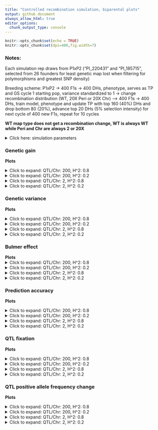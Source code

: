 ```yaml
---
title: "Controlled recombination simulation, biparental plots"
output: github_document
always_allow_html: true
editor_options: 
  chunk_output_type: console
---
```


```r
knitr::opts_chunk$set(echo = TRUE)
knitr::opts_chunk$set(dpi=400,fig.width=7)
```

### Notes:   
Each simulation rep draws from P1xP2 ("PI_220431" and "PI_185715", selected from 26 founders for least genetic map lost when filtering for polymorphisms and greatest SNP density)  

Breeding scheme: P1xP2 -> 400 F1s -> 400 DHs, phenotype, serves as TP and GS cycle 1 starting pop, variance standardized to 1 -> change recombination distribution (WT, 20X Peri or 20X Chr) --> 400 F1s -> 400 DHs, train model, phenotype and update TP with top 160 (40%) DHs and drop bottom 80 (20%), advance top 20 DHs (5% selection intensity) for next cycle of 400 new F1s, repeat for 10 cycles   

**WT map type does not get a recombination change, WT is always WT while Peri and Chr are always 2 or 20X**  

<details><summary>Click here: simulation parameters</summary> 

#### Variables:   

**Recombination:** WT, 2X or 20X     
**Genetic map change:** WT, Pericentromere or Chromosome   
**Repulsion:** 3:4
**Heritability:** 0.2 or 0.8   
**QTL per Chr:** 2 or 200    
**Relationship matrix:** genomewide or causal variant  

#### Load packages and data
```r
library(tidyverse)
library(data.table)
library(kableExtra)

# anova and summary plot functions
source("https://raw.githubusercontent.com/etaagen/dissertation_chapter_4/main/Supplementary_1/summary_stats.R")

gg <- fread("https://raw.githubusercontent.com/etaagen/dissertation_chapter_4/main/Supplementary_2/results_S2.1/bp_gg.csv") %>% as.data.frame()
gv <- fread("https://raw.githubusercontent.com/etaagen/dissertation_chapter_4/main/Supplementary_2/results_S2.1/bp_gv.csv") %>% as.data.frame()
pa <- fread("https://raw.githubusercontent.com/etaagen/dissertation_chapter_4/main/Supplementary_2/results_S2.1/bp_pa.csv") %>% as.data.frame()
be <- fread("https://raw.githubusercontent.com/etaagen/dissertation_chapter_4/main/Supplementary_2/results_S2.1/bp_be.csv") %>% as.data.frame()
# be `value` is 2-fold higher than it should be (ASR does not know how to treat VarA/GenicVarA for DH)
be$value <- be$value/2
qtl <- fread("https://raw.githubusercontent.com/etaagen/dissertation_chapter_4/main/Supplementary_2/results_S2.1/bp_qtl.csv") %>% as.data.frame()
qtl_af <- fread("https://raw.githubusercontent.com/etaagen/dissertation_chapter_4/main/Supplementary_2/results_S2.1/bp_qtl_af.csv") %>% as.data.frame()

```


**Data frames**    
 
gg: population's genetic gain   
gv: additive genetic variance of population   
pa: prediction accuracy of genomic selection  
be: Bulmer effect (varA/genicVarA)  
qtl: positive and negative effect QTL fixation ratio    
qtl_af: change in QTL negative allele frequency, subset by small (Q1), medium, or large (Q3) effect size 

**Columns**  
  
**rep** is 1:number of reps simulation was run    
**cycle** designates founder / burnin (0), and GS cycle 1:10   
**value** is the raw response variable measurement, (or average after summary function, grouped by legend and cycle, of all rep)    
**Matrix** is the relationship matrix used in RRBLUP, genomewide or causal variant   
**Pop** is the full founder set (F) or biparental (bp)  
**Recombination** is the scale of map change, 2 or 20X   
**H2** is the broad sense heritability   
**QTL** is the number of QTL per chromosome  
**Map_Type** is the WT, Pericentromere, or Chromosome-wide change to the genetic map, given a Recombination scale  
**Repulsion** is 1:5 representing different coupling and replusion ratios  

* 3: Random 1/2 of additive effect signs are positive and 1/2 are negative for QTL   

* 4: 1/2 of additive effect signs are positive and 1/2 are negative for QTL, alternating positive or negative each QTL   

</details> 


### Genetic gain  
**Plots**   

<details>
  <summary>Click to expand: QTL/Chr: 200, H^2: 0.8 </summary> 
  
```r
# summary
my_ASR_summary(measurement_df = (gg %>% filter(QTL == 200 & H2 == 8)), measurement = "genetic gain", df_name = "gg")

info <- str_split_fixed(gg_summary$legend, "_", 3) %>% as.data.frame()
colnames(info) <- c("type", "map", "cond")
gg_summary <- cbind(gg_summary, info)
gg_summary$legend <- factor(gg_summary$legend, levels = c("R_WT_1", "R_WT_2", "R_WT_3", "R_WT_4", "R_WT_5",    "R_Peri_1", "R_Peri_2", "R_Peri_3", "R_Peri_4","R_Peri_5",   "R_Chr_1", "R_Chr_2", "R_Chr_3", "R_Chr_4", "R_Chr_5",   "DV_WT_1", "DV_WT_2", "DV_WT_3", "DV_WT_4", "DV_WT_5",   "DV_Peri_1", "DV_Peri_2", "DV_Peri_3", "DV_Peri_4", "DV_Peri_5",   "DV_Chr_1", "DV_Chr_2", "DV_Chr_3", "DV_Chr_4", "DV_Chr_5"))
#gg_summary$simulation[gg_summary$simulation == 1] <- "GW matrix"
#gg_summary$simulation[gg_summary$simulation == 2] <- "CV matrix"
#gg_summary$Matrix <- factor(gg_summary$simulation, levels = c("GW matrix", "CV matrix"))
gg_summary$Matrix <- factor(gg_summary$Matrix, levels = c("GW", "CV"))
gg_summary$Recombination <- factor(gg_summary$Recombination, levels = c("2X", "20X"))

for(i in 1:nrow(gg_summary)){
  if(gg_summary$cond[i] == 3){
    gg_summary$cycle[i] = gg_summary$cycle[i] - 0.2
  }else if(gg_summary$cond[i] == 4){
    gg_summary$cycle[i] = gg_summary$cycle[i] + 0.2
  }
}

# plots
gg_summary %>% 
  filter(type == "R") %>% 
  ggplot(aes(x = cycle, y = value, color = cond, shape = map)) +
  geom_point() +
  geom_errorbar(aes(ymin=value-se, ymax=value+se, width=0.15)) +
  scale_color_manual(values = alpha(c("gray53", "orangered3"), 0.6)) +
  scale_x_continuous(breaks=seq(1,10,1)) +
  ggtitle("Genetic gain, R QTL") +
  ylab("genetic gain") +
  xlab("GS cycle") + 
  theme_minimal() + labs(color='repulsion') +
  facet_grid(Matrix  ~ Recombination)
```

  </details> 


<details>
  <summary>Click to expand: QTL/Chr: 200, H^2: 0.2 </summary> 
  
```r
# summary
my_ASR_summary(measurement_df = (gg %>% filter(QTL == 200 & H2 == 2)), measurement = "genetic gain", df_name = "gg")

info <- str_split_fixed(gg_summary$legend, "_", 3) %>% as.data.frame()
colnames(info) <- c("type", "map", "cond")
gg_summary <- cbind(gg_summary, info)
gg_summary$legend <- factor(gg_summary$legend, levels = c("R_WT_1", "R_WT_2", "R_WT_3", "R_WT_4", "R_WT_5",    "R_Peri_1", "R_Peri_2", "R_Peri_3", "R_Peri_4","R_Peri_5",   "R_Chr_1", "R_Chr_2", "R_Chr_3", "R_Chr_4", "R_Chr_5",   "DV_WT_1", "DV_WT_2", "DV_WT_3", "DV_WT_4", "DV_WT_5",   "DV_Peri_1", "DV_Peri_2", "DV_Peri_3", "DV_Peri_4", "DV_Peri_5",   "DV_Chr_1", "DV_Chr_2", "DV_Chr_3", "DV_Chr_4", "DV_Chr_5"))
# gg_summary$simulation[gg_summary$simulation == 1] <- "GW matrix"
# gg_summary$simulation[gg_summary$simulation == 2] <- "CV matrix"
# gg_summary$simulation <- factor(gg_summary$simulation, levels = c("GW matrix", "CV matrix"))
gg_summary$Matrix <- factor(gg_summary$Matrix, levels = c("GW", "CV"))
gg_summary$Recombination <- factor(gg_summary$Recombination, levels = c("2X", "20X"))

for(i in 1:nrow(gg_summary)){
  if(gg_summary$cond[i] == 3){
    gg_summary$cycle[i] = gg_summary$cycle[i] - 0.2
  }else if(gg_summary$cond[i] == 4){
    gg_summary$cycle[i] = gg_summary$cycle[i] + 0.2
  }
}

# plots
gg_summary %>% 
  filter(type == "R") %>% 
  ggplot(aes(x = cycle, y = value, color = cond, shape = map)) +
  geom_point() +
  geom_errorbar(aes(ymin=value-se, ymax=value+se, width=0.15)) +
  scale_color_manual(values = alpha(c("gray53", "orangered3"), 0.6)) + 
  scale_x_continuous(breaks=seq(1,10,1)) +
  ggtitle("Genetic gain, R QTL") +
  ylab("genetic gain") +
  xlab("GS cycle") + 
  theme_minimal() + labs(color='repulsion') +
  facet_grid(Matrix  ~ Recombination)
```

  </details> 
  
  
<details>
  <summary>Click to expand: QTL/Chr: 2, H^2: 0.8 </summary> 
```r
# summary
my_ASR_summary(measurement_df = (gg %>% filter(QTL == 2 & H2 == 8)), measurement = "genetic gain", df_name = "gg")

info <- str_split_fixed(gg_summary$legend, "_", 3) %>% as.data.frame()
colnames(info) <- c("type", "map", "cond")
gg_summary <- cbind(gg_summary, info)
gg_summary$legend <- factor(gg_summary$legend, levels = c("R_WT_1", "R_WT_2", "R_WT_3", "R_WT_4", "R_WT_5",    "R_Peri_1", "R_Peri_2", "R_Peri_3", "R_Peri_4","R_Peri_5",   "R_Chr_1", "R_Chr_2", "R_Chr_3", "R_Chr_4", "R_Chr_5",   "DV_WT_1", "DV_WT_2", "DV_WT_3", "DV_WT_4", "DV_WT_5",   "DV_Peri_1", "DV_Peri_2", "DV_Peri_3", "DV_Peri_4", "DV_Peri_5",   "DV_Chr_1", "DV_Chr_2", "DV_Chr_3", "DV_Chr_4", "DV_Chr_5"))
# gg_summary$simulation[gg_summary$simulation == 1] <- "GW matrix"
# gg_summary$simulation[gg_summary$simulation == 2] <- "CV matrix"
# gg_summary$simulation <- factor(gg_summary$simulation, levels = c("GW matrix", "CV matrix"))
gg_summary$Matrix <- factor(gg_summary$Matrix, levels = c("GW", "CV"))
gg_summary$Recombination <- factor(gg_summary$Recombination, levels = c("2X", "20X"))

for(i in 1:nrow(gg_summary)){
  if(gg_summary$cond[i] == 3){
    gg_summary$cycle[i] = gg_summary$cycle[i] - 0.2
  }else if(gg_summary$cond[i] == 4){
    gg_summary$cycle[i] = gg_summary$cycle[i] + 0.2
  }
}

# plots
gg_summary %>% 
  filter(type == "R") %>% 
  ggplot(aes(x = cycle, y = value, color = cond, shape = map)) +
  geom_point() +
  geom_errorbar(aes(ymin=value-se, ymax=value+se, width=0.15)) +
  scale_color_manual(values = alpha(c("gray53", "orangered3"), 0.6)) + 
  scale_x_continuous(breaks=seq(1,10,1)) +
  ggtitle("Genetic gain, R QTL") +
  ylab("genetic gain") +
  xlab("GS cycle") + 
  theme_minimal() + labs(color='repulsion') +
  facet_grid(Matrix  ~ Recombination)
```

  </details> 
    
<details>
  <summary>Click to expand: QTL/Chr: 2, H^2: 0.2 </summary> 
```r
# summary
my_ASR_summary(measurement_df = (gg %>% filter(QTL == 2 & H2 == 2)), measurement = "genetic gain", df_name = "gg")
# FILTER AND SET UP DROP DOWNS
info <- str_split_fixed(gg_summary$legend, "_", 3) %>% as.data.frame()
colnames(info) <- c("type", "map", "cond")
gg_summary <- cbind(gg_summary, info)
gg_summary$legend <- factor(gg_summary$legend, levels = c("R_WT_1", "R_WT_2", "R_WT_3", "R_WT_4", "R_WT_5",    "R_Peri_1", "R_Peri_2", "R_Peri_3", "R_Peri_4","R_Peri_5",   "R_Chr_1", "R_Chr_2", "R_Chr_3", "R_Chr_4", "R_Chr_5",   "DV_WT_1", "DV_WT_2", "DV_WT_3", "DV_WT_4", "DV_WT_5",   "DV_Peri_1", "DV_Peri_2", "DV_Peri_3", "DV_Peri_4", "DV_Peri_5",   "DV_Chr_1", "DV_Chr_2", "DV_Chr_3", "DV_Chr_4", "DV_Chr_5"))
# gg_summary$simulation[gg_summary$simulation == 1] <- "GW matrix"
# gg_summary$simulation[gg_summary$simulation == 2] <- "CV matrix"
# gg_summary$simulation <- factor(gg_summary$simulation, levels = c("GW matrix", "CV matrix"))
gg_summary$Matrix <- factor(gg_summary$Matrix, levels = c("GW", "CV"))
gg_summary$Recombination <- factor(gg_summary$Recombination, levels = c("2X", "20X"))

for(i in 1:nrow(gg_summary)){
  if(gg_summary$cond[i] == 3){
    gg_summary$cycle[i] = gg_summary$cycle[i] - 0.2
  }else if(gg_summary$cond[i] == 4){
    gg_summary$cycle[i] = gg_summary$cycle[i] + 0.2
  }
}

# plots
gg_summary %>% 
  filter(type == "R") %>% 
  ggplot(aes(x = cycle, y = value, color = cond, shape = map)) +
  geom_point() +
  geom_errorbar(aes(ymin=value-se, ymax=value+se, width=0.15)) +
  scale_color_manual(values = alpha(c("gray53", "orangered3"), 0.6)) + 
  scale_x_continuous(breaks=seq(1,10,1)) +
  ggtitle("Genetic gain, R QTL") +
  ylab("genetic gain") +
  xlab("GS cycle") + 
  theme_minimal() + labs(color='repulsion') +
  facet_grid(Matrix  ~ Recombination)
```

  </details> 
  

### Genetic variance

  **Plots**  
  
<details>
  <summary>Click to expand: QTL/Chr: 200, H^2: 0.8 </summary>
  
```r
# summary 
my_ASR_summary(measurement_df = (gv %>% filter(QTL == 200, H2 == 8)), measurement = "genetic variance", df_name = "gv")

info <- str_split_fixed(gv_summary$legend, "_", 3) %>% as.data.frame()
colnames(info) <- c("type", "map", "cond")
gv_summary <- cbind(gv_summary, info)
gv_summary$legend <- factor(gv_summary$legend, levels = c("R_WT_1", "R_WT_2", "R_WT_3", "R_WT_4", "R_WT_5",    "R_Peri_1", "R_Peri_2", "R_Peri_3", "R_Peri_4","R_Peri_5",   "R_Chr_1", "R_Chr_2", "R_Chr_3", "R_Chr_4", "R_Chr_5",   "DV_WT_1", "DV_WT_2", "DV_WT_3", "DV_WT_4", "DV_WT_5",   "DV_Peri_1", "DV_Peri_2", "DV_Peri_3", "DV_Peri_4", "DV_Peri_5",   "DV_Chr_1", "DV_Chr_2", "DV_Chr_3", "DV_Chr_4", "DV_Chr_5"))

# gv_summary$simulation[gv_summary$simulation == 1] <- "GW matrix"
# gv_summary$simulation[gv_summary$simulation == 2] <- "CV matrix"
# gv_summary$simulation <- factor(gv_summary$simulation, levels = c("GW matrix", "CV matrix"))
gv_summary$Matrix <- factor(gv_summary$Matrix, levels = c("GW", "CV"))
gv_summary$Recombination <- factor(gv_summary$Recombination, levels = c("2X", "20X"))

gv_summary <- gv_summary %>% filter(!cycle == "founder")
gv_summary$cycle[gv_summary$cycle == "burnin"] <- 0
gv_summary$cycle <- as.numeric(gv_summary$cycle)


for(i in 1:nrow(gv_summary)){
  if(gv_summary$cond[i] == 3){
    gv_summary$cycle[i] = gv_summary$cycle[i] - 0.3
  }else if(gv_summary$cond[i] == 4){
    gv_summary$cycle[i] = gv_summary$cycle[i] + 0
  }
}
gv_summary$cycle <- factor(gv_summary$cycle, 
                           levels = c(-0.3,  0.0,  0.7,  1.0,  1.7,  2.0,  2.7,  3.0,  3.7,  4.0,  4.7,  5.0,  5.7,  6.0,  6.7,  7.0,  7.7,  8.0,  8.7,  9.0,  9.7, 10.0))


gv_summary %>% 
  filter(type == "R") %>% 
  ggplot(aes(x = cycle, y = value, color = cond, shape = map)) +
  geom_point() +
  geom_errorbar(aes(ymin=value-se, ymax=value+se, width=0.15)) +
  scale_color_manual(values = alpha(c("gray53", "orangered3"), 0.6)) + 
  scale_x_discrete(breaks=0:10)+
  ggtitle("Genetic variance, R QTL") +
  ylab("genetic variance") +
  xlab("Breeding cycle") + 
  theme_minimal() + labs(color='repulsion') +
  facet_grid(Matrix  ~ Recombination)

```
  
</details> 

  
<details>
  <summary>Click to expand: QTL/Chr: 200, H^2: 0.2 </summary> 
  
```r
# summary 
my_ASR_summary(measurement_df = (gv %>% filter(QTL == 200, H2 == 2)), measurement = "genetic variance", df_name = "gv")

info <- str_split_fixed(gv_summary$legend, "_", 3) %>% as.data.frame()
colnames(info) <- c("type", "map", "cond")
gv_summary <- cbind(gv_summary, info)
gv_summary$legend <- factor(gv_summary$legend, levels = c("R_WT_1", "R_WT_2", "R_WT_3", "R_WT_4", "R_WT_5",    "R_Peri_1", "R_Peri_2", "R_Peri_3", "R_Peri_4","R_Peri_5",   "R_Chr_1", "R_Chr_2", "R_Chr_3", "R_Chr_4", "R_Chr_5",   "DV_WT_1", "DV_WT_2", "DV_WT_3", "DV_WT_4", "DV_WT_5",   "DV_Peri_1", "DV_Peri_2", "DV_Peri_3", "DV_Peri_4", "DV_Peri_5",   "DV_Chr_1", "DV_Chr_2", "DV_Chr_3", "DV_Chr_4", "DV_Chr_5"))

# gv_summary$simulation[gv_summary$simulation == 1] <- "GW matrix"
# gv_summary$simulation[gv_summary$simulation == 2] <- "CV matrix"
# gv_summary$simulation <- factor(gv_summary$simulation, levels = c("GW matrix", "CV matrix"))
gv_summary$Matrix <- factor(gv_summary$Matrix, levels = c("GW", "CV"))
gv_summary$Recombination <- factor(gv_summary$Recombination, levels = c("2X", "20X"))

gv_summary <- gv_summary %>% filter(!cycle == "founder")
gv_summary$cycle[gv_summary$cycle == "burnin"] <- 0
gv_summary$cycle <- as.numeric(gv_summary$cycle)


for(i in 1:nrow(gv_summary)){
  if(gv_summary$cond[i] == 3){
    gv_summary$cycle[i] = gv_summary$cycle[i] - 0.3
  }else if(gv_summary$cond[i] == 4){
    gv_summary$cycle[i] = gv_summary$cycle[i] + 0
  }
}
gv_summary$cycle <- factor(gv_summary$cycle, 
                           levels = c(-0.3,  0.0,  0.7,  1.0,  1.7,  2.0,  2.7,  3.0,  3.7,  4.0,  4.7,  5.0,  5.7,  6.0,  6.7,  7.0,  7.7,  8.0,  8.7,  9.0,  9.7, 10.0))


gv_summary %>% 
  filter(type == "R") %>% 
  ggplot(aes(x = cycle, y = value, color = cond, shape = map)) +
  geom_point() +
  geom_errorbar(aes(ymin=value-se, ymax=value+se, width=0.15)) +
  scale_color_manual(values = alpha(c("gray53", "orangered3"), 0.6)) + 
  scale_x_discrete(breaks=0:10)+
  ggtitle("Genetic variance, R QTL") +
  ylab("genetic variance") +
  xlab("Breeding cycle") + 
  theme_minimal() + labs(color='repulsion') +
  facet_grid(Matrix  ~ Recombination)

```

</details> 
  
<details>
  <summary>Click to expand: QTL/Chr: 2, H^2: 0.8 </summary> 
    
```r
# summary 
my_ASR_summary(measurement_df = (gv %>% filter(QTL == 2, H2 == 8)), measurement = "genetic variance", df_name = "gv")

info <- str_split_fixed(gv_summary$legend, "_", 3) %>% as.data.frame()
colnames(info) <- c("type", "map", "cond")
gv_summary <- cbind(gv_summary, info)
gv_summary$legend <- factor(gv_summary$legend, levels = c("R_WT_1", "R_WT_2", "R_WT_3", "R_WT_4", "R_WT_5",    "R_Peri_1", "R_Peri_2", "R_Peri_3", "R_Peri_4","R_Peri_5",   "R_Chr_1", "R_Chr_2", "R_Chr_3", "R_Chr_4", "R_Chr_5",   "DV_WT_1", "DV_WT_2", "DV_WT_3", "DV_WT_4", "DV_WT_5",   "DV_Peri_1", "DV_Peri_2", "DV_Peri_3", "DV_Peri_4", "DV_Peri_5",   "DV_Chr_1", "DV_Chr_2", "DV_Chr_3", "DV_Chr_4", "DV_Chr_5"))

# gv_summary$simulation[gv_summary$simulation == 1] <- "GW matrix"
# gv_summary$simulation[gv_summary$simulation == 2] <- "CV matrix"
# gv_summary$simulation <- factor(gv_summary$simulation, levels = c("GW matrix", "CV matrix"))
gv_summary$Matrix <- factor(gv_summary$Matrix, levels = c("GW", "CV"))
gv_summary$Recombination <- factor(gv_summary$Recombination, levels = c("2X", "20X"))

gv_summary <- gv_summary %>% filter(!cycle == "founder")
gv_summary$cycle[gv_summary$cycle == "burnin"] <- 0
gv_summary$cycle <- as.numeric(gv_summary$cycle)


for(i in 1:nrow(gv_summary)){
  if(gv_summary$cond[i] == 3){
    gv_summary$cycle[i] = gv_summary$cycle[i] - 0.3
  }else if(gv_summary$cond[i] == 4){
    gv_summary$cycle[i] = gv_summary$cycle[i] + 0
  }
}
gv_summary$cycle <- factor(gv_summary$cycle, 
                           levels = c(-0.3,  0.0,  0.7,  1.0,  1.7,  2.0,  2.7,  3.0,  3.7,  4.0,  4.7,  5.0,  5.7,  6.0,  6.7,  7.0,  7.7,  8.0,  8.7,  9.0,  9.7, 10.0))


gv_summary %>% 
  filter(type == "R") %>% 
  ggplot(aes(x = cycle, y = value, color = cond, shape = map)) +
  geom_point() +
  geom_errorbar(aes(ymin=value-se, ymax=value+se, width=0.15)) +
  scale_color_manual(values = alpha(c("gray53", "orangered3"), 0.6)) + 
  scale_x_discrete(breaks=0:10)+
  ggtitle("Genetic variance, R QTL") +
  ylab("genetic variance") +
  xlab("Breeding cycle") + 
  theme_minimal() + labs(color='repulsion') +
  facet_grid(Matrix  ~ Recombination)

```
 
</details> 
 
  
<details>
  <summary>Click to expand: QTL/Chr: 2, H^2: 0.2 </summary> 
    
```r
# summary 
my_ASR_summary(measurement_df = (gv %>% filter(QTL == 2, H2 == 2)), measurement = "genetic variance", df_name = "gv")

info <- str_split_fixed(gv_summary$legend, "_", 3) %>% as.data.frame()
colnames(info) <- c("type", "map", "cond")
gv_summary <- cbind(gv_summary, info)
gv_summary$legend <- factor(gv_summary$legend, levels = c("R_WT_1", "R_WT_2", "R_WT_3", "R_WT_4", "R_WT_5",    "R_Peri_1", "R_Peri_2", "R_Peri_3", "R_Peri_4","R_Peri_5",   "R_Chr_1", "R_Chr_2", "R_Chr_3", "R_Chr_4", "R_Chr_5",   "DV_WT_1", "DV_WT_2", "DV_WT_3", "DV_WT_4", "DV_WT_5",   "DV_Peri_1", "DV_Peri_2", "DV_Peri_3", "DV_Peri_4", "DV_Peri_5",   "DV_Chr_1", "DV_Chr_2", "DV_Chr_3", "DV_Chr_4", "DV_Chr_5"))

# gv_summary$simulation[gv_summary$simulation == 1] <- "GW matrix"
# gv_summary$simulation[gv_summary$simulation == 2] <- "CV matrix"
#gv_summary$simulation <- factor(gv_summary$simulation, levels = c("GW matrix", "CV matrix"))
gv_summary$Matrix <- factor(gv_summary$Matrix, levels = c("GW", "CV"))
gv_summary$Recombination <- factor(gv_summary$Recombination, levels = c("2X", "20X"))

gv_summary <- gv_summary %>% filter(!cycle == "founder")
gv_summary$cycle[gv_summary$cycle == "burnin"] <- 0
gv_summary$cycle <- as.numeric(gv_summary$cycle)


for(i in 1:nrow(gv_summary)){
  if(gv_summary$cond[i] == 3){
    gv_summary$cycle[i] = gv_summary$cycle[i] - 0.3
  }else if(gv_summary$cond[i] == 4){
    gv_summary$cycle[i] = gv_summary$cycle[i] + 0
  }
}
gv_summary$cycle <- factor(gv_summary$cycle, 
                           levels = c(-0.3,  0.0,  0.7,  1.0,  1.7,  2.0,  2.7,  3.0,  3.7,  4.0,  4.7,  5.0,  5.7,  6.0,  6.7,  7.0,  7.7,  8.0,  8.7,  9.0,  9.7, 10.0))


gv_summary %>% 
  filter(type == "R") %>% 
  ggplot(aes(x = cycle, y = value, color = cond, shape = map)) +
  geom_point() +
  geom_errorbar(aes(ymin=value-se, ymax=value+se, width=0.15)) +
  scale_color_manual(values = alpha(c("gray53", "orangered3"), 0.6)) + 
  scale_x_discrete(breaks=0:10)+
  ggtitle("Genetic variance, R QTL") +
  ylab("genetic variance") +
  xlab("Breeding cycle") + 
  theme_minimal() + labs(color='repulsion') +
  facet_grid(Matrix  ~ Recombination)

```
 
</details>

  
### Bulmer effect  
  
  **Plots**
<details>
  <summary>Click to expand: QTL/Chr: 200, H^2: 0.8 </summary>
  
```r
# summary
my_ASR_summary(measurement_df = (be %>% filter(QTL == 200, H2 == 8)), measurement = "Bulmer effect", df_name = "be")

info <- str_split_fixed(be_summary$legend, "_", 3) %>% as.data.frame()
colnames(info) <- c("type", "map", "cond")
be_summary <- cbind(be_summary, info)
be_summary$legend <- factor(be_summary$legend, levels = c("R_WT_1", "R_WT_2", "R_WT_3", "R_WT_4", "R_WT_5",    "R_Peri_1", "R_Peri_2", "R_Peri_3", "R_Peri_4","R_Peri_5",   "R_Chr_1", "R_Chr_2", "R_Chr_3", "R_Chr_4", "R_Chr_5",   "DV_WT_1", "DV_WT_2", "DV_WT_3", "DV_WT_4", "DV_WT_5",   "DV_Peri_1", "DV_Peri_2", "DV_Peri_3", "DV_Peri_4", "DV_Peri_5",   "DV_Chr_1", "DV_Chr_2", "DV_Chr_3", "DV_Chr_4", "DV_Chr_5"))

# be_summary$simulation[be_summary$simulation == 1] <- "GW matrix"
# be_summary$simulation[be_summary$simulation == 2] <- "CV matrix"
# be_summary$simulation <- factor(be_summary$simulation, levels = c("GW matrix", "CV matrix"))
be_summary$Matrix <- factor(be_summary$Matrix, levels = c("GW", "CV"))
be_summary$Recombination <- factor(be_summary$Recombination, levels = c("2X", "20X"))

be_summary <- be_summary %>% filter(!cycle == "founder")
be_summary$cycle[be_summary$cycle == "burnin"] <- 0
be_summary$cycle <- as.numeric(be_summary$cycle)

for(i in 1:nrow(be_summary)){
  if(be_summary$cond[i] == 3){
    be_summary$cycle[i] = be_summary$cycle[i] - 0.3
  }else if(be_summary$cond[i] == 4){
    be_summary$cycle[i] = be_summary$cycle[i] + 0
  }
}
be_summary$cycle <- factor(be_summary$cycle, 
                          levels = c(-0.3,  0.0,  0.7,  1.0,  1.7,  2.0,  2.7,  3.0,  3.7,  4.0,  4.7,  5.0,  5.7,  6.0,  6.7,  7.0,  7.7,  8.0,  8.7,  9.0,  9.7, 10.0))

be_summary %>% 
  filter(type == "R") %>% 
  ggplot(aes(x = cycle, y = value, color = cond, shape = map)) +
  geom_point() +
  geom_errorbar(aes(ymin=value-se, ymax=value+se, width=0.15)) +
  scale_x_discrete(breaks=0:10)+
  scale_color_manual(values = alpha(c("gray53", "orangered3"), 0.6)) + 
  ggtitle("Bulmer effect, R QTL") +
  ylab("Bulmer effect") +
  xlab("Breeding cycle") + 
  theme_minimal() + labs(color='repulsion') +
  facet_grid(Matrix  ~ Recombination)
```
 
</details> 

  
<details>
  <summary>Click to expand: QTL/Chr: 200, H^2: 0.2 </summary> 
    
```r
# summary
my_ASR_summary(measurement_df = (be %>% filter(QTL == 200, H2 == 2)), measurement = "Bulmer effect", df_name = "be")

info <- str_split_fixed(be_summary$legend, "_", 3) %>% as.data.frame()
colnames(info) <- c("type", "map", "cond")
be_summary <- cbind(be_summary, info)
be_summary$legend <- factor(be_summary$legend, levels = c("R_WT_1", "R_WT_2", "R_WT_3", "R_WT_4", "R_WT_5",    "R_Peri_1", "R_Peri_2", "R_Peri_3", "R_Peri_4","R_Peri_5",   "R_Chr_1", "R_Chr_2", "R_Chr_3", "R_Chr_4", "R_Chr_5",   "DV_WT_1", "DV_WT_2", "DV_WT_3", "DV_WT_4", "DV_WT_5",   "DV_Peri_1", "DV_Peri_2", "DV_Peri_3", "DV_Peri_4", "DV_Peri_5",   "DV_Chr_1", "DV_Chr_2", "DV_Chr_3", "DV_Chr_4", "DV_Chr_5"))

# be_summary$simulation[be_summary$simulation == 1] <- "GW matrix"
# be_summary$simulation[be_summary$simulation == 2] <- "CV matrix"
# be_summary$simulation <- factor(be_summary$simulation, levels = c("GW matrix", "CV matrix"))
be_summary$Matrix <- factor(be_summary$Matrix, levels = c("GW", "CV"))
be_summary$Recombination <- factor(be_summary$Recombination, levels = c("2X", "20X"))

be_summary <- be_summary %>% filter(!cycle == "founder")
be_summary$cycle[be_summary$cycle == "burnin"] <- 0
be_summary$cycle <- as.numeric(be_summary$cycle)

for(i in 1:nrow(be_summary)){
  if(be_summary$cond[i] == 3){
    be_summary$cycle[i] = be_summary$cycle[i] - 0.3
  }else if(be_summary$cond[i] == 4){
    be_summary$cycle[i] = be_summary$cycle[i] + 0
  }
}
be_summary$cycle <- factor(be_summary$cycle, 
                          levels = c(-0.3,  0.0,  0.7,  1.0,  1.7,  2.0,  2.7,  3.0,  3.7,  4.0,  4.7,  5.0,  5.7,  6.0,  6.7,  7.0,  7.7,  8.0,  8.7,  9.0,  9.7, 10.0))

be_summary %>% 
  filter(type == "R") %>% 
  ggplot(aes(x = cycle, y = value, color = cond, shape = map)) +
  geom_point() +
  geom_errorbar(aes(ymin=value-se, ymax=value+se, width=0.15)) +
  scale_x_discrete(breaks=0:10)+
  scale_color_manual(values = alpha(c("gray53", "orangered3"), 0.6)) + 
  ggtitle("Bulmer effect, R QTL") +
  ylab("Bulmer effect") +
  xlab("Breeding cycle") + 
  theme_minimal() + labs(color='repulsion') +
  facet_grid(Matrix  ~ Recombination)
```
 

</details> 
  
  
<details>
  <summary>Click to expand: QTL/Chr: 2, H^2: 0.8 </summary> 
      
```r
# summary
my_ASR_summary(measurement_df = (be %>% filter(QTL == 2, H2 == 8)), measurement = "Bulmer effect", df_name = "be")

info <- str_split_fixed(be_summary$legend, "_", 3) %>% as.data.frame()
colnames(info) <- c("type", "map", "cond")
be_summary <- cbind(be_summary, info)
be_summary$legend <- factor(be_summary$legend, levels = c("R_WT_1", "R_WT_2", "R_WT_3", "R_WT_4", "R_WT_5",    "R_Peri_1", "R_Peri_2", "R_Peri_3", "R_Peri_4","R_Peri_5",   "R_Chr_1", "R_Chr_2", "R_Chr_3", "R_Chr_4", "R_Chr_5",   "DV_WT_1", "DV_WT_2", "DV_WT_3", "DV_WT_4", "DV_WT_5",   "DV_Peri_1", "DV_Peri_2", "DV_Peri_3", "DV_Peri_4", "DV_Peri_5",   "DV_Chr_1", "DV_Chr_2", "DV_Chr_3", "DV_Chr_4", "DV_Chr_5"))

# be_summary$simulation[be_summary$simulation == 1] <- "GW matrix"
# be_summary$simulation[be_summary$simulation == 2] <- "CV matrix"
# be_summary$simulation <- factor(be_summary$simulation, levels = c("GW matrix", "CV matrix"))
be_summary$Matrix <- factor(be_summary$Matrix, levels = c("GW", "CV"))
be_summary$Recombination <- factor(be_summary$Recombination, levels = c("2X", "20X"))

be_summary <- be_summary %>% filter(!cycle == "founder")
be_summary$cycle[be_summary$cycle == "burnin"] <- 0
be_summary$cycle <- as.numeric(be_summary$cycle)

for(i in 1:nrow(be_summary)){
  if(be_summary$cond[i] == 3){
    be_summary$cycle[i] = be_summary$cycle[i] - 0.3
  }else if(be_summary$cond[i] == 4){
    be_summary$cycle[i] = be_summary$cycle[i] + 0
  }
}
be_summary$cycle <- factor(be_summary$cycle, 
                          levels = c(-0.3,  0.0,  0.7,  1.0,  1.7,  2.0,  2.7,  3.0,  3.7,  4.0,  4.7,  5.0,  5.7,  6.0,  6.7,  7.0,  7.7,  8.0,  8.7,  9.0,  9.7, 10.0))

be_summary %>% 
  filter(type == "R") %>% 
  ggplot(aes(x = cycle, y = value, color = cond, shape = map)) +
  geom_point() +
  geom_errorbar(aes(ymin=value-se, ymax=value+se, width=0.15)) +
  scale_x_discrete(breaks=0:10)+
  scale_color_manual(values = alpha(c("gray53", "orangered3"), 0.6)) + 
  ggtitle("Bulmer effect, R QTL") +
  ylab("Bulmer effect") +
  xlab("Breeding cycle") + 
  theme_minimal() + labs(color='repulsion') +
  facet_grid(Matrix  ~ Recombination)
```
 
</details> 
  
  
<details>
  <summary>Click to expand: QTL/Chr: 2, H^2: 0.2 </summary> 
       
```r
# summary
my_ASR_summary(measurement_df = (be %>% filter(QTL == 2, H2 == 2)), measurement = "Bulmer effect", df_name = "be")

info <- str_split_fixed(be_summary$legend, "_", 3) %>% as.data.frame()
colnames(info) <- c("type", "map", "cond")
be_summary <- cbind(be_summary, info)
be_summary$legend <- factor(be_summary$legend, levels = c("R_WT_1", "R_WT_2", "R_WT_3", "R_WT_4", "R_WT_5",    "R_Peri_1", "R_Peri_2", "R_Peri_3", "R_Peri_4","R_Peri_5",   "R_Chr_1", "R_Chr_2", "R_Chr_3", "R_Chr_4", "R_Chr_5",   "DV_WT_1", "DV_WT_2", "DV_WT_3", "DV_WT_4", "DV_WT_5",   "DV_Peri_1", "DV_Peri_2", "DV_Peri_3", "DV_Peri_4", "DV_Peri_5",   "DV_Chr_1", "DV_Chr_2", "DV_Chr_3", "DV_Chr_4", "DV_Chr_5"))

# be_summary$simulation[be_summary$simulation == 1] <- "GW matrix"
# be_summary$simulation[be_summary$simulation == 2] <- "CV matrix"
# be_summary$simulation <- factor(be_summary$simulation, levels = c("GW matrix", "CV matrix"))
be_summary$Matrix <- factor(be_summary$Matrix, levels = c("GW", "CV"))
be_summary$Recombination <- factor(be_summary$Recombination, levels = c("2X", "20X"))

be_summary <- be_summary %>% filter(!cycle == "founder")
be_summary$cycle[be_summary$cycle == "burnin"] <- 0
be_summary$cycle <- as.numeric(be_summary$cycle)

for(i in 1:nrow(be_summary)){
  if(be_summary$cond[i] == 3){
    be_summary$cycle[i] = be_summary$cycle[i] - 0.3
  }else if(be_summary$cond[i] == 4){
    be_summary$cycle[i] = be_summary$cycle[i] + 0
  }
}
be_summary$cycle <- factor(be_summary$cycle, 
                          levels = c(-0.3,  0.0,  0.7,  1.0,  1.7,  2.0,  2.7,  3.0,  3.7,  4.0,  4.7,  5.0,  5.7,  6.0,  6.7,  7.0,  7.7,  8.0,  8.7,  9.0,  9.7, 10.0))

be_summary %>% 
  filter(type == "R") %>% 
  ggplot(aes(x = cycle, y = value, color = cond, shape = map)) +
  geom_point() +
  geom_errorbar(aes(ymin=value-se, ymax=value+se, width=0.15)) +
  scale_x_discrete(breaks=0:10)+
  scale_color_manual(values = alpha(c("gray53", "orangered3"), 0.6)) + 
  ggtitle("Bulmer effect, R QTL") +
  ylab("Bulmer effect") +
  xlab("Breeding cycle") + 
  theme_minimal() + labs(color='repulsion') +
  facet_grid(Matrix  ~ Recombination)
```

</details>
 
  
  
### Prediction accuracy

  **Plots** 
  
<details>
  <summary>Click to expand: QTL/Chr: 200, H^2: 0.8 </summary>

```r
# summary
my_ASR_summary(measurement_df = (pa %>% filter(QTL == 200, H2 == 8)), measurement = "prediction accuracy", df_name = "pa")

info <- str_split_fixed(pa_summary$legend, "_", 3) %>% as.data.frame()
colnames(info) <- c("type", "map", "cond")
pa_summary <- cbind(pa_summary, info)
pa_summary$legend <- factor(pa_summary$legend, levels = c("R_WT_1", "R_WT_2", "R_WT_3", "R_WT_4", "R_WT_5",    "R_Peri_1", "R_Peri_2", "R_Peri_3", "R_Peri_4","R_Peri_5",   "R_Chr_1", "R_Chr_2", "R_Chr_3", "R_Chr_4", "R_Chr_5",   "DV_WT_1", "DV_WT_2", "DV_WT_3", "DV_WT_4", "DV_WT_5",   "DV_Peri_1", "DV_Peri_2", "DV_Peri_3", "DV_Peri_4", "DV_Peri_5",   "DV_Chr_1", "DV_Chr_2", "DV_Chr_3", "DV_Chr_4", "DV_Chr_5"))
# pa_summary$simulation[pa_summary$simulation == 1] <- "GW matrix"
# pa_summary$simulation[pa_summary$simulation == 2] <- "CV matrix"
# pa_summary$simulation <- factor(pa_summary$simulation, levels = c("GW matrix", "CV matrix"))
pa_summary$Matrix <- factor(pa_summary$Matrix, levels = c("GW", "CV"))
pa_summary$Recombination <- factor(pa_summary$Recombination, levels = c("2X", "20X"))

for(i in 1:nrow(pa_summary)){
  if(pa_summary$cond[i] == 3){
    pa_summary$cycle[i] = pa_summary$cycle[i] - 0.3
  }else if(pa_summary$cond[i] == 4){
    pa_summary$cycle[i] = pa_summary$cycle[i] + 0
  }
}

pa_summary %>% 
  filter(type == "R") %>% 
  ggplot(aes(x = cycle, y = value, color = cond, shape = map)) +
  geom_point() +
  geom_errorbar(aes(ymin=value-se, ymax=value+se, width=0.15)) +
  scale_color_manual(values = alpha(c("gray53", "orangered3"), 0.6)) + 
  ggtitle("Prediction accuracy, R QTL") +
  scale_x_continuous(breaks=seq(1,10,1)) +
  ylab("Prediction accuracy") +
  xlab("GS cycle") + 
  theme_minimal() + labs(color='repulsion') +
  facet_grid(Matrix  ~ Recombination)
```

</details> 

  
<details>
  <summary>Click to expand: QTL/Chr: 200, H^2: 0.2 </summary> 
  
```r
# summary
my_ASR_summary(measurement_df = (pa %>% filter(QTL == 200, H2 == 2)), measurement = "prediction accuracy", df_name = "pa")

info <- str_split_fixed(pa_summary$legend, "_", 3) %>% as.data.frame()
colnames(info) <- c("type", "map", "cond")
pa_summary <- cbind(pa_summary, info)
pa_summary$legend <- factor(pa_summary$legend, levels = c("R_WT_1", "R_WT_2", "R_WT_3", "R_WT_4", "R_WT_5",    "R_Peri_1", "R_Peri_2", "R_Peri_3", "R_Peri_4","R_Peri_5",   "R_Chr_1", "R_Chr_2", "R_Chr_3", "R_Chr_4", "R_Chr_5",   "DV_WT_1", "DV_WT_2", "DV_WT_3", "DV_WT_4", "DV_WT_5",   "DV_Peri_1", "DV_Peri_2", "DV_Peri_3", "DV_Peri_4", "DV_Peri_5",   "DV_Chr_1", "DV_Chr_2", "DV_Chr_3", "DV_Chr_4", "DV_Chr_5"))
# pa_summary$simulation[pa_summary$simulation == 1] <- "GW matrix"
# pa_summary$simulation[pa_summary$simulation == 2] <- "CV matrix"
# pa_summary$simulation <- factor(pa_summary$simulation, levels = c("GW matrix", "CV matrix"))
pa_summary$Matrix <- factor(pa_summary$Matrix, levels = c("GW", "CV"))
pa_summary$Recombination <- factor(pa_summary$Recombination, levels = c("2X", "20X"))

for(i in 1:nrow(pa_summary)){
  if(pa_summary$cond[i] == 3){
    pa_summary$cycle[i] = pa_summary$cycle[i] - 0.3
  }else if(pa_summary$cond[i] == 4){
    pa_summary$cycle[i] = pa_summary$cycle[i] + 0
  }
}

pa_summary %>% 
  filter(type == "R") %>% 
  ggplot(aes(x = cycle, y = value, color = cond, shape = map)) +
  geom_point() +
  geom_errorbar(aes(ymin=value-se, ymax=value+se, width=0.15)) +
  scale_color_manual(values = alpha(c("gray53", "orangered3"), 0.6)) + 
  ggtitle("Prediction accuracy, R QTL") +
  scale_x_continuous(breaks=seq(1,10,1)) +
  ylab("Prediction accuracy") +
  xlab("GS cycle") + 
  theme_minimal() + labs(color='repulsion') +
  facet_grid(Matrix  ~ Recombination)
```

</details> 
  
  
<details>
  <summary>Click to expand: QTL/Chr: 2, H^2: 0.8 </summary> 
  
```r
# summary
my_ASR_summary(measurement_df = (pa %>% filter(QTL == 2, H2 == 8)), measurement = "prediction accuracy", df_name = "pa")

info <- str_split_fixed(pa_summary$legend, "_", 3) %>% as.data.frame()
colnames(info) <- c("type", "map", "cond")
pa_summary <- cbind(pa_summary, info)
pa_summary$legend <- factor(pa_summary$legend, levels = c("R_WT_1", "R_WT_2", "R_WT_3", "R_WT_4", "R_WT_5",    "R_Peri_1", "R_Peri_2", "R_Peri_3", "R_Peri_4","R_Peri_5",   "R_Chr_1", "R_Chr_2", "R_Chr_3", "R_Chr_4", "R_Chr_5",   "DV_WT_1", "DV_WT_2", "DV_WT_3", "DV_WT_4", "DV_WT_5",   "DV_Peri_1", "DV_Peri_2", "DV_Peri_3", "DV_Peri_4", "DV_Peri_5",   "DV_Chr_1", "DV_Chr_2", "DV_Chr_3", "DV_Chr_4", "DV_Chr_5"))
# pa_summary$simulation[pa_summary$simulation == 1] <- "GW matrix"
# pa_summary$simulation[pa_summary$simulation == 2] <- "CV matrix"
# pa_summary$simulation <- factor(pa_summary$simulation, levels = c("GW matrix", "CV matrix"))
pa_summary$Matrix <- factor(pa_summary$Matrix, levels = c("GW", "CV"))
pa_summary$Recombination <- factor(pa_summary$Recombination, levels = c("2X", "20X"))

for(i in 1:nrow(pa_summary)){
  if(pa_summary$cond[i] == 3){
    pa_summary$cycle[i] = pa_summary$cycle[i] - 0.3
  }else if(pa_summary$cond[i] == 4){
    pa_summary$cycle[i] = pa_summary$cycle[i] + 0
  }
}

pa_summary %>% 
  filter(type == "R") %>% 
  ggplot(aes(x = cycle, y = value, color = cond, shape = map)) +
  geom_point() +
  geom_errorbar(aes(ymin=value-se, ymax=value+se, width=0.15)) +
  scale_color_manual(values = alpha(c("gray53", "orangered3"), 0.6)) + 
  ggtitle("Prediction accuracy, R QTL") +
  scale_x_continuous(breaks=seq(1,10,1)) +
  ylab("Prediction accuracy") +
  xlab("GS cycle") + 
  theme_minimal() + labs(color='repulsion') +
  facet_grid(Matrix  ~ Recombination)
```
  
</details> 
  
  
<details>
  <summary>Click to expand: QTL/Chr: 2, H^2: 0.2 </summary> 
  
```r
# summary
my_ASR_summary(measurement_df = (pa %>% filter(QTL == 2, H2 == 2)), measurement = "prediction accuracy", df_name = "pa")

info <- str_split_fixed(pa_summary$legend, "_", 3) %>% as.data.frame()
colnames(info) <- c("type", "map", "cond")
pa_summary <- cbind(pa_summary, info)
pa_summary$legend <- factor(pa_summary$legend, levels = c("R_WT_1", "R_WT_2", "R_WT_3", "R_WT_4", "R_WT_5",    "R_Peri_1", "R_Peri_2", "R_Peri_3", "R_Peri_4","R_Peri_5",   "R_Chr_1", "R_Chr_2", "R_Chr_3", "R_Chr_4", "R_Chr_5",   "DV_WT_1", "DV_WT_2", "DV_WT_3", "DV_WT_4", "DV_WT_5",   "DV_Peri_1", "DV_Peri_2", "DV_Peri_3", "DV_Peri_4", "DV_Peri_5",   "DV_Chr_1", "DV_Chr_2", "DV_Chr_3", "DV_Chr_4", "DV_Chr_5"))
# pa_summary$simulation[pa_summary$simulation == 1] <- "GW matrix"
# pa_summary$simulation[pa_summary$simulation == 2] <- "CV matrix"
# pa_summary$simulation <- factor(pa_summary$simulation, levels = c("GW matrix", "CV matrix"))
pa_summary$Matrix <- factor(pa_summary$Matrix, levels = c("GW", "CV"))
pa_summary$Recombination <- factor(pa_summary$Recombination, levels = c("2X", "20X"))

for(i in 1:nrow(pa_summary)){
  if(pa_summary$cond[i] == 3){
    pa_summary$cycle[i] = pa_summary$cycle[i] - 0.3
  }else if(pa_summary$cond[i] == 4){
    pa_summary$cycle[i] = pa_summary$cycle[i] + 0
  }
}

pa_summary %>% 
  filter(type == "R") %>% 
  ggplot(aes(x = cycle, y = value, color = cond, shape = map)) +
  geom_point() +
  geom_errorbar(aes(ymin=value-se, ymax=value+se, width=0.15)) +
  scale_color_manual(values = alpha(c("gray53", "orangered3"), 0.6)) + 
  ggtitle("Prediction accuracy, R QTL") +
  scale_x_continuous(breaks=seq(1,10,1)) +
  ylab("Prediction accuracy") +
  xlab("GS cycle") + 
  theme_minimal() + labs(color='repulsion') +
  facet_grid(Matrix  ~ Recombination)
```

</details>


### QTL fixation   

  **Plots**  
  
<details>
  <summary>Click to expand: QTL/Chr: 200, H^2: 0.8 </summary>
  
```r
# summary
my_ASR_summary(measurement_df = (qtl %>% filter(QTL == 200, H2 == 8)), measurement = "QTL allele fixation", df_name = "qtl")

info <- str_split_fixed(qtl_summary$legend, "_", 3) %>% as.data.frame()
colnames(info) <- c("type", "map", "cond")
qtl_summary <- cbind(qtl_summary, info)
qtl_summary$legend <- factor(qtl_summary$legend, levels = c("R_WT_1", "R_WT_2", "R_WT_3", "R_WT_4", "R_WT_5",    "R_Peri_1", "R_Peri_2", "R_Peri_3", "R_Peri_4","R_Peri_5",   "R_Chr_1", "R_Chr_2", "R_Chr_3", "R_Chr_4", "R_Chr_5",   "DV_WT_1", "DV_WT_2", "DV_WT_3", "DV_WT_4", "DV_WT_5",   "DV_Peri_1", "DV_Peri_2", "DV_Peri_3", "DV_Peri_4", "DV_Peri_5",   "DV_Chr_1", "DV_Chr_2", "DV_Chr_3", "DV_Chr_4", "DV_Chr_5"))

# qtl_summary$simulation[qtl_summary$simulation == 1] <- "GW matrix"
# qtl_summary$simulation[qtl_summary$simulation == 2] <- "CV matrix"
# qtl_summary$simulation <- factor(qtl_summary$simulation, levels = c("GW matrix", "CV matrix"))
qtl_summary$Matrix <- factor(qtl_summary$Matrix, levels = c("GW", "CV"))
qtl_summary$Recombination <- factor(qtl_summary$Recombination, levels = c("2X", "20X"))

qtl_summary <- qtl_summary %>% filter(!cycle == "founder")
qtl_summary$cycle[qtl_summary$cycle == "burnin"] <- 0
qtl_summary$cycle <- as.numeric(qtl_summary$cycle)

for(i in 1:nrow(qtl_summary)){
  if(qtl_summary$cond[i] == 3){
    qtl_summary$cycle[i] = qtl_summary$cycle[i] - 0.3
  }else if(qtl_summary$cond[i] == 4){
    qtl_summary$cycle[i] = qtl_summary$cycle[i] + 0
  }
}
qtl_summary$cycle <- factor(qtl_summary$cycle, 
                           levels = c(-0.3,  0.0,  0.7,  1.0,  1.7,  2.0,  2.7,  3.0,  3.7,  4.0,  4.7,  5.0,  5.7,  6.0,  6.7,  7.0,  7.7,  8.0,  8.7,  9.0,  9.7, 10.0))

qtl_summary %>%
  filter(type == "R") %>%
  ggplot(aes(x = cycle, y = value, color = cond, shape = map)) +
  geom_point() +
  geom_errorbar(aes(ymin=value-se, ymax=value+se, width=0.15)) +
  scale_color_manual(values = alpha(c("gray53", "orangered3"), 0.6)) +
  scale_x_discrete(breaks=0:10)+
  ggtitle("QTL allele fixation ratio, R QTL") +
  ylab("QTL allele fixation") +
  xlab("Breeding cycle") +
  theme_minimal() + labs(color='allele') +
  #facet_wrap(facets = c("Matrix", "measurement", "Recombination"), nrow = 2)
  facet_grid(Matrix  ~ Recombination + measurement)
```

</details> 

  
<details>
  <summary>Click to expand: QTL/Chr: 200, H^2: 0.2 </summary> 
  
```r
# summary
my_ASR_summary(measurement_df = (qtl %>% filter(QTL == 200, H2 == 2)), measurement = "QTL allele fixation", df_name = "qtl")

info <- str_split_fixed(qtl_summary$legend, "_", 3) %>% as.data.frame()
colnames(info) <- c("type", "map", "cond")
qtl_summary <- cbind(qtl_summary, info)
qtl_summary$legend <- factor(qtl_summary$legend, levels = c("R_WT_1", "R_WT_2", "R_WT_3", "R_WT_4", "R_WT_5",    "R_Peri_1", "R_Peri_2", "R_Peri_3", "R_Peri_4","R_Peri_5",   "R_Chr_1", "R_Chr_2", "R_Chr_3", "R_Chr_4", "R_Chr_5",   "DV_WT_1", "DV_WT_2", "DV_WT_3", "DV_WT_4", "DV_WT_5",   "DV_Peri_1", "DV_Peri_2", "DV_Peri_3", "DV_Peri_4", "DV_Peri_5",   "DV_Chr_1", "DV_Chr_2", "DV_Chr_3", "DV_Chr_4", "DV_Chr_5"))

# qtl_summary$simulation[qtl_summary$simulation == 1] <- "GW matrix"
# qtl_summary$simulation[qtl_summary$simulation == 2] <- "CV matrix"
# qtl_summary$simulation <- factor(qtl_summary$simulation, levels = c("GW matrix", "CV matrix"))
qtl_summary$Matrix <- factor(qtl_summary$Matrix, levels = c("GW", "CV"))
qtl_summary$Recombination <- factor(qtl_summary$Recombination, levels = c("2X", "20X"))

qtl_summary <- qtl_summary %>% filter(!cycle == "founder")
qtl_summary$cycle[qtl_summary$cycle == "burnin"] <- 0
qtl_summary$cycle <- as.numeric(qtl_summary$cycle)

for(i in 1:nrow(qtl_summary)){
  if(qtl_summary$cond[i] == 3){
    qtl_summary$cycle[i] = qtl_summary$cycle[i] - 0.3
  }else if(qtl_summary$cond[i] == 4){
    qtl_summary$cycle[i] = qtl_summary$cycle[i] + 0
  }
}
qtl_summary$cycle <- factor(qtl_summary$cycle, 
                           levels = c(-0.3,  0.0,  0.7,  1.0,  1.7,  2.0,  2.7,  3.0,  3.7,  4.0,  4.7,  5.0,  5.7,  6.0,  6.7,  7.0,  7.7,  8.0,  8.7,  9.0,  9.7, 10.0))

qtl_summary %>%
  filter(type == "R") %>%
  ggplot(aes(x = cycle, y = value, color = cond, shape = map)) +
  geom_point() +
  geom_errorbar(aes(ymin=value-se, ymax=value+se, width=0.15)) +
  scale_color_manual(values = alpha(c("gray53", "orangered3"), 0.6)) +
  scale_x_discrete(breaks=0:10)+
  ggtitle("QTL allele fixation ratio, R QTL") +
  ylab("QTL allele fixation") +
  xlab("Breeding cycle") +
  theme_minimal() + labs(color='allele') +
  facet_grid(Matrix  ~ Recombination + measurement)

```

</details> 
  
  
<details>
  <summary>Click to expand: QTL/Chr: 2, H^2: 0.8 </summary> 
  
```r
# summary
my_ASR_summary(measurement_df = (qtl %>% filter(QTL == 2, H2 == 8)), measurement = "QTL allele fixation", df_name = "qtl")

info <- str_split_fixed(qtl_summary$legend, "_", 3) %>% as.data.frame()
colnames(info) <- c("type", "map", "cond")
qtl_summary <- cbind(qtl_summary, info)
qtl_summary$legend <- factor(qtl_summary$legend, levels = c("R_WT_1", "R_WT_2", "R_WT_3", "R_WT_4", "R_WT_5",    "R_Peri_1", "R_Peri_2", "R_Peri_3", "R_Peri_4","R_Peri_5",   "R_Chr_1", "R_Chr_2", "R_Chr_3", "R_Chr_4", "R_Chr_5",   "DV_WT_1", "DV_WT_2", "DV_WT_3", "DV_WT_4", "DV_WT_5",   "DV_Peri_1", "DV_Peri_2", "DV_Peri_3", "DV_Peri_4", "DV_Peri_5",   "DV_Chr_1", "DV_Chr_2", "DV_Chr_3", "DV_Chr_4", "DV_Chr_5"))

# qtl_summary$simulation[qtl_summary$simulation == 1] <- "GW matrix"
# qtl_summary$simulation[qtl_summary$simulation == 2] <- "CV matrix"
# qtl_summary$simulation <- factor(qtl_summary$simulation, levels = c("GW matrix", "CV matrix"))
qtl_summary$Matrix <- factor(qtl_summary$Matrix, levels = c("GW", "CV"))
qtl_summary$Recombination <- factor(qtl_summary$Recombination, levels = c("2X", "20X"))

qtl_summary <- qtl_summary %>% filter(!cycle == "founder")
qtl_summary$cycle[qtl_summary$cycle == "burnin"] <- 0
qtl_summary$cycle <- as.numeric(qtl_summary$cycle)

for(i in 1:nrow(qtl_summary)){
  if(qtl_summary$cond[i] == 3){
    qtl_summary$cycle[i] = qtl_summary$cycle[i] - 0.3
  }else if(qtl_summary$cond[i] == 4){
    qtl_summary$cycle[i] = qtl_summary$cycle[i] + 0
  }
}
qtl_summary$cycle <- factor(qtl_summary$cycle, 
                           levels = c(-0.3,  0.0,  0.7,  1.0,  1.7,  2.0,  2.7,  3.0,  3.7,  4.0,  4.7,  5.0,  5.7,  6.0,  6.7,  7.0,  7.7,  8.0,  8.7,  9.0,  9.7, 10.0))

qtl_summary %>%
  filter(type == "R") %>%
  ggplot(aes(x = cycle, y = value, color = cond, shape = map)) +
  geom_point() +
  geom_errorbar(aes(ymin=value-se, ymax=value+se, width=0.15)) +
  scale_color_manual(values = alpha(c("gray53", "orangered3"), 0.6)) +
  scale_x_discrete(breaks=0:10)+
  ggtitle("QTL allele fixation ratio, R QTL") +
  ylab("QTL allele fixation") +
  xlab("Breeding cycle") +
  theme_minimal() + labs(color='allele') +
  facet_grid(Matrix  ~ Recombination + measurement)

```

</details> 
  
  
<details>
  <summary>Click to expand: QTL/Chr: 2, H^2: 0.2 </summary> 
    
```r
# summary
my_ASR_summary(measurement_df = (qtl %>% filter(QTL == 2, H2 == 2)), measurement = "QTL allele fixation", df_name = "qtl")

info <- str_split_fixed(qtl_summary$legend, "_", 3) %>% as.data.frame()
colnames(info) <- c("type", "map", "cond")
qtl_summary <- cbind(qtl_summary, info)
qtl_summary$legend <- factor(qtl_summary$legend, levels = c("R_WT_1", "R_WT_2", "R_WT_3", "R_WT_4", "R_WT_5",    "R_Peri_1", "R_Peri_2", "R_Peri_3", "R_Peri_4","R_Peri_5",   "R_Chr_1", "R_Chr_2", "R_Chr_3", "R_Chr_4", "R_Chr_5",   "DV_WT_1", "DV_WT_2", "DV_WT_3", "DV_WT_4", "DV_WT_5",   "DV_Peri_1", "DV_Peri_2", "DV_Peri_3", "DV_Peri_4", "DV_Peri_5",   "DV_Chr_1", "DV_Chr_2", "DV_Chr_3", "DV_Chr_4", "DV_Chr_5"))

# qtl_summary$simulation[qtl_summary$simulation == 1] <- "GW matrix"
# qtl_summary$simulation[qtl_summary$simulation == 2] <- "CV matrix"
# qtl_summary$simulation <- factor(qtl_summary$simulation, levels = c("GW matrix", "CV matrix"))
qtl_summary$Matrix <- factor(qtl_summary$Matrix, levels = c("GW", "CV"))
qtl_summary$Recombination <- factor(qtl_summary$Recombination, levels = c("2X", "20X"))

qtl_summary <- qtl_summary %>% filter(!cycle == "founder")
qtl_summary$cycle[qtl_summary$cycle == "burnin"] <- 0
qtl_summary$cycle <- as.numeric(qtl_summary$cycle)

for(i in 1:nrow(qtl_summary)){
  if(qtl_summary$cond[i] == 3){
    qtl_summary$cycle[i] = qtl_summary$cycle[i] - 0.3
  }else if(qtl_summary$cond[i] == 4){
    qtl_summary$cycle[i] = qtl_summary$cycle[i] + 0
  }
}
qtl_summary$cycle <- factor(qtl_summary$cycle, 
                           levels = c(-0.3,  0.0,  0.7,  1.0,  1.7,  2.0,  2.7,  3.0,  3.7,  4.0,  4.7,  5.0,  5.7,  6.0,  6.7,  7.0,  7.7,  8.0,  8.7,  9.0,  9.7, 10.0))

qtl_summary %>%
  filter(type == "R") %>%
  ggplot(aes(x = cycle, y = value, color = cond, shape = map)) +
  geom_point() +
  geom_errorbar(aes(ymin=value-se, ymax=value+se, width=0.15)) +
  scale_color_manual(values = alpha(c("gray53", "orangered3"), 0.6)) +
  scale_x_discrete(breaks=0:10)+
  ggtitle("QTL allele fixation ratio, R QTL") +
  ylab("QTL allele fixation") +
  xlab("Breeding cycle") +
  theme_minimal() + labs(color='allele') +
  facet_grid(Matrix  ~ Recombination + measurement)

```

</details>
  

### QTL positive allele frequency change 

**Plots**    

<details>
  <summary>Click to expand: QTL/Chr: 200, H^2: 0.8 </summary>
  
```r
# summary 
my_ASR_summary(measurement_df = (qtl_af %>% filter(QTL == 200, H2 == 8)), measurement = "QTL AF change", df_name = "qtl_af")

info <- str_split_fixed(qtl_af_summary$legend, "_", 3) %>% as.data.frame()
colnames(info) <- c("type", "map", "cond")
qtl_af_summary <- cbind(qtl_af_summary, info)

# qtl_af_summary$simulation[qtl_af_summary$simulation == 1] <- "GW"
# qtl_af_summary$simulation[qtl_af_summary$simulation == 2] <- "CV"
# qtl_af_summary$simulation <- factor(qtl_af_summary$simulation, levels = c("GW", "CV"))
qtl_af_summary$Matrix <- factor(qtl_af_summary$Matrix, levels = c("GW", "CV"))
qtl_af_summary$type...2 <- factor(qtl_af_summary$type...2, 
                                  levels = c("small_neg", "med_neg", "large_neg",
                                             "small_pos", "med_pos", "large_pos"))
names(qtl_af_summary)[2] <- "Effect size and Allele"

qtl_af_summary$Recombination <- factor(qtl_af_summary$Recombination, levels = c("2X", "20X"))

qtl_af_summary$cond <- as.numeric(qtl_af_summary$cond)
for(i in 1:nrow(qtl_af_summary)){
  if(qtl_af_summary$map[i] == "WT"){
    qtl_af_summary$cond[i] = qtl_af_summary$cond[i] - 0.2
  }else if(qtl_af_summary$map[i] == "Peri"){
    qtl_af_summary$cond[i] = qtl_af_summary$cond[i] + 0
  }else if(qtl_af_summary$map[i] == "Chr"){
    qtl_af_summary$cond[i] = qtl_af_summary$cond[i] + 0.2
    }
}

qtl_af_summary %>% 
  filter(type...9 == "R", `Effect size and Allele` %in% c("small_pos",
                                                          "med_pos",
                                                          "large_pos")) %>% #, simulation == "GW matrix"
  ggplot(aes(x = cond, y = value, color = `Effect size and Allele`, shape = map)) +
  geom_point() +
  geom_errorbar(aes(ymin=value-se, ymax=value+se, width=0.15)) +
  scale_color_manual(values = alpha(c("gray53", "orangered3", "dodgerblue3"), 0.6)) + 
  ggtitle("QTL allele frequency change, R QTL") +
  ylab("AF change") +
  scale_x_continuous(breaks=seq(3,4,1)) +
  xlab("Condition") + 
  theme_minimal() + labs(color='allele') +
  facet_grid(Matrix  ~ Recombination)



```

</details> 

  
<details>
  <summary>Click to expand: QTL/Chr: 200, H^2: 0.2 </summary> 
  
  
```r
# summary 
my_ASR_summary(measurement_df = (qtl_af %>% filter(QTL == 200, H2 == 2)), measurement = "QTL AF change", df_name = "qtl_af")

info <- str_split_fixed(qtl_af_summary$legend, "_", 3) %>% as.data.frame()
colnames(info) <- c("type", "map", "cond")
qtl_af_summary <- cbind(qtl_af_summary, info)

# qtl_af_summary$simulation[qtl_af_summary$simulation == 1] <- "GW"
# qtl_af_summary$simulation[qtl_af_summary$simulation == 2] <- "CV"
# qtl_af_summary$simulation <- factor(qtl_af_summary$simulation, levels = c("GW", "CV"))
qtl_af_summary$Matrix <- factor(qtl_af_summary$Matrix, levels = c("GW", "CV"))
qtl_af_summary$type...2 <- factor(qtl_af_summary$type...2, 
                                  levels = c("small_neg", "med_neg", "large_neg",
                                             "small_pos", "med_pos", "large_pos"))
names(qtl_af_summary)[2] <- "Effect size and Allele"

qtl_af_summary$Recombination <- factor(qtl_af_summary$Recombination, levels = c("2X", "20X"))

qtl_af_summary$cond <- as.numeric(qtl_af_summary$cond)
for(i in 1:nrow(qtl_af_summary)){
  if(qtl_af_summary$map[i] == "WT"){
    qtl_af_summary$cond[i] = qtl_af_summary$cond[i] - 0.2
  }else if(qtl_af_summary$map[i] == "Peri"){
    qtl_af_summary$cond[i] = qtl_af_summary$cond[i] + 0
  }else if(qtl_af_summary$map[i] == "Chr"){
    qtl_af_summary$cond[i] = qtl_af_summary$cond[i] + 0.2
    }
}

qtl_af_summary %>% 
  filter(type...9 == "R", `Effect size and Allele` %in% c("small_pos",
                                                          "med_pos",
                                                          "large_pos")) %>% #, simulation == "GW matrix"
  ggplot(aes(x = cond, y = value, color = `Effect size and Allele`, shape = map)) +
  geom_point() +
  geom_errorbar(aes(ymin=value-se, ymax=value+se, width=0.15)) +
  scale_color_manual(values = alpha(c("gray53", "orangered3", "dodgerblue3"), 0.6)) + 
  ggtitle("QTL allele frequency change, R QTL") +
  ylab("AF change") +
  scale_x_continuous(breaks=seq(3,4,1)) +
  xlab("Condition") + 
  theme_minimal() + labs(color='allele') +
  facet_grid(Matrix  ~ Recombination)

```

</details> 
  
  
<details>
  <summary>Click to expand: QTL/Chr: 2, H^2: 0.8 </summary> 
    
```r
# summary 
my_ASR_summary(measurement_df = (qtl_af %>% filter(QTL == 2, H2 == 8)), measurement = "QTL AF change", df_name = "qtl_af")

info <- str_split_fixed(qtl_af_summary$legend, "_", 3) %>% as.data.frame()
colnames(info) <- c("type", "map", "cond")
qtl_af_summary <- cbind(qtl_af_summary, info)

# qtl_af_summary$simulation[qtl_af_summary$simulation == 1] <- "GW"
# qtl_af_summary$simulation[qtl_af_summary$simulation == 2] <- "CV"
# qtl_af_summary$simulation <- factor(qtl_af_summary$simulation, levels = c("GW", "CV"))
qtl_af_summary$Matrix <- factor(qtl_af_summary$Matrix, levels = c("GW", "CV"))
qtl_af_summary$type...2 <- factor(qtl_af_summary$type...2, 
                                  levels = c("small_neg", "med_neg", "large_neg",
                                             "small_pos", "med_pos", "large_pos"))
names(qtl_af_summary)[2] <- "Effect size and Allele"

qtl_af_summary$Recombination <- factor(qtl_af_summary$Recombination, levels = c("2X", "20X"))

qtl_af_summary$cond <- as.numeric(qtl_af_summary$cond)
for(i in 1:nrow(qtl_af_summary)){
  if(qtl_af_summary$map[i] == "WT"){
    qtl_af_summary$cond[i] = qtl_af_summary$cond[i] - 0.2
  }else if(qtl_af_summary$map[i] == "Peri"){
    qtl_af_summary$cond[i] = qtl_af_summary$cond[i] + 0
  }else if(qtl_af_summary$map[i] == "Chr"){
    qtl_af_summary$cond[i] = qtl_af_summary$cond[i] + 0.2
    }
}

qtl_af_summary %>% 
  filter(type...9 == "R", `Effect size and Allele` %in% c("small_pos",
                                                          "med_pos",
                                                          "large_pos")) %>% #, simulation == "GW matrix"
  ggplot(aes(x = cond, y = value, color = `Effect size and Allele`, shape = map)) +
  geom_point() +
  geom_errorbar(aes(ymin=value-se, ymax=value+se, width=0.15)) +
  scale_color_manual(values = alpha(c("gray53", "orangered3", "dodgerblue3"), 0.6)) + 
  ggtitle("QTL allele frequency change, R QTL") +
  ylab("AF change") +
  scale_x_continuous(breaks=seq(3,4,1)) +
  xlab("Condition") + 
  theme_minimal() + labs(color='allele') +
  facet_grid(Matrix  ~ Recombination)


```

</details> 
  
  
<details>
  <summary>Click to expand: QTL/Chr: 2, H^2: 0.2 </summary> 
  
    
```r
# summary 
my_ASR_summary(measurement_df = (qtl_af %>% filter(QTL == 2, H2 == 2)), measurement = "QTL AF change", df_name = "qtl_af")

info <- str_split_fixed(qtl_af_summary$legend, "_", 3) %>% as.data.frame()
colnames(info) <- c("type", "map", "cond")
qtl_af_summary <- cbind(qtl_af_summary, info)

# qtl_af_summary$simulation[qtl_af_summary$simulation == 1] <- "GW"
# qtl_af_summary$simulation[qtl_af_summary$simulation == 2] <- "CV"
# qtl_af_summary$simulation <- factor(qtl_af_summary$simulation, levels = c("GW", "CV"))
qtl_af_summary$Matrix <- factor(qtl_af_summary$Matrix, levels = c("GW", "CV"))
qtl_af_summary$type...2 <- factor(qtl_af_summary$type...2, 
                                  levels = c("small_neg", "med_neg", "large_neg",
                                             "small_pos", "med_pos", "large_pos"))
names(qtl_af_summary)[2] <- "Effect size and Allele"

qtl_af_summary$Recombination <- factor(qtl_af_summary$Recombination, levels = c("2X", "20X"))

qtl_af_summary$cond <- as.numeric(qtl_af_summary$cond)
for(i in 1:nrow(qtl_af_summary)){
  if(qtl_af_summary$map[i] == "WT"){
    qtl_af_summary$cond[i] = qtl_af_summary$cond[i] - 0.2
  }else if(qtl_af_summary$map[i] == "Peri"){
    qtl_af_summary$cond[i] = qtl_af_summary$cond[i] + 0
  }else if(qtl_af_summary$map[i] == "Chr"){
    qtl_af_summary$cond[i] = qtl_af_summary$cond[i] + 0.2
    }
}

qtl_af_summary %>% 
  filter(type...9 == "R", `Effect size and Allele` %in% c("small_pos",
                                                          "med_pos",
                                                          "large_pos")) %>% #, simulation == "GW matrix"
  ggplot(aes(x = cond, y = value, color = `Effect size and Allele`, shape = map)) +
  geom_point() +
  geom_errorbar(aes(ymin=value-se, ymax=value+se, width=0.15)) +
  scale_color_manual(values = alpha(c("gray53", "orangered3", "dodgerblue3"), 0.6)) + 
  ggtitle("QTL allele frequency change, R QTL") +
  ylab("AF change") +
  scale_x_continuous(breaks=seq(3,4,1)) +
  xlab("Condition") + 
  theme_minimal() + labs(color='allele') +
  facet_grid(Matrix  ~ Recombination)


```

</details>

